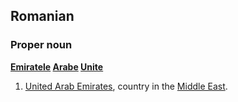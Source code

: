 ==Romanian==

===Proper noun===
'''[[Emirate]]le [[Arabe]] [[Unite]]'''

#[[United Arab Emirates]], country in the [[Middle East]].
